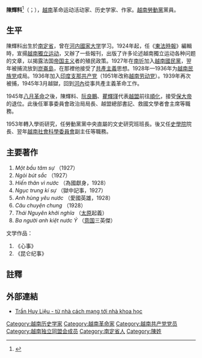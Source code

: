 '''陳輝料'''<ref>{{Cite web |url=https://ahonline.drnh.gov.tw/index.php?act=Display%2Fimage%2F736846%3DvH7UbR#EtR3 |title=阮海臣呈蔣中正書稿 |access-date=2022-03-08 |archive-date=2021-03-19 |archive-url=https://web.archive.org/web/20210319011954/https://ahonline.drnh.gov.tw/index.php?act=Display%2Fimage%2F736846%3DvH7UbR#EtR3 |dead-url=no }}</ref>（{{lang-vi|Trần Huy Liệu}}；{{bd|1901年|11月5日|1969年|7月28日|catIdx=C陳}}），[[越南|越南]]革命运动活动家、历史学家、作家。[[越南勞動黨|越南勞動黨]]黨員。

==生平==
陳輝料出生於[[南定省|南定省]]，曾在[[河内國家大学|河内國家大学]]学习。1924年起，任《[[東法時報|東法時報]]》編輯時，宣揚[[越南民族解放运动|越南獨立运动]]，又辦了一些報刊，出版了许多论述越南獨立运动各种问题的文章，以揭露法国[[帝国主义|帝国主义]]者的殖民政策。1927年在[[南圻|南圻]]加入[[越南國民黨|越南國民黨]]，翌年被捕流放到[[崑崙島|崑崙島]]，在那裡他接受了[[共產主義|共產主義]]思想。1928年—1936年为[[越南民族党|越南民族党]]成局。1936年加入[[印度支那共产党|印度支那共产党]]（1951年改称[[越南劳动党|越南劳动党]]）。1939年再次被捕，1945年3月越獄，回到[[河內|河內]]從事共產主義革命工作。

1945年[[八月革命|八月革命]]之後，陳輝料、[[阮良鵬|阮良鵬]]、[[輝瑾|瞿輝瑾]]代表[[越盟|越盟]]前往[[順化|順化]]，接受[[保大帝|保大帝]]的退位。此後任軍事委員會政治局局長、越盟總部書記、救國文學者會主席等職務。

1953年轉入學術研究，任勞動黨黨中央直屬的文史研究班班長。後又任[[越南史學院|史學院]]院長、翌年[[越南社會科學院|越南社會科學委員會]]副主任等職務。

==主要著作==
# ''Một bầu tâm sự'' （1927）
# ''Ngòi bút sắc'' （1927）
# ''Hiến thân vì nước'' （為國獻身，1928）
# ''Ngục trung kí sự'' （獄中記事，1927）
# ''Anh hùng yêu nước'' （愛國英雄，1928）
# ''Câu chuyện chung'' （1928）
# ''Thái Nguyên khởi nghĩa'' （[[太原省|太原]]起義）
# ''Ba người anh kiệt nước Ý'' （[[意大利|意国]]三英傑）

;文学作品：
#《心事》
#《昆仑纪事》

==註釋==
<references/>

==外部連結==
*[https://web.archive.org/web/20061008131308/http://www.danangpt.vnn.vn/vanhoa/detail.php?id=136&a=78 Trần Huy Liệu - từ nhà cách mạng tới nhà khoa học] {{vi icon}}

[[Category:越南历史学家|Category:越南历史学家]]
[[Category:越南革命家|Category:越南革命家]]
[[Category:越南共产党党员|Category:越南共产党党员]]
[[Category:越南独立同盟会成员|Category:越南独立同盟会成员]]
[[Category:南定省人|Category:南定省人]]
[[Category:陳姓|Category:陳姓]]